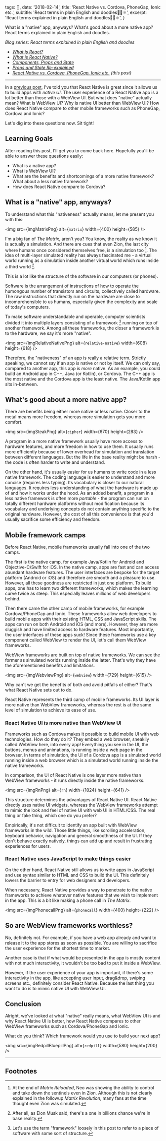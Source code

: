 
  tags: [],
  date: '2018-02-14',
  title: 'React Native vs. Cordova, PhoneGap, Ionic etc.',
  subtitle: 'React terms in plain English and doodles🌴🎄⚛',
  excerpt: 'React terms explained in plain English and doodles🌴🎄⚛',
}

<!--excerpt-->

What is a "native" app, anyways? What's good about a more native app? React terms explained in plain English and doodles.

<!--/excerpt-->

_Blog series: React terms explained in plain English and doodles_

- _[What is React?](/posts/what-is-react/)_
- _[What is React Native?](/posts/what-is-react-native)_
- _[Components, Props and State](/posts/components-props-and-state)_
- _[Props and State Re-explained](/posts/props-state-reexplained)_
- _[React Native vs. Cordova, PhoneGap, Ionic etc.](/posts/react-native-vs-cordova) (this post)_

---

In a [previous post](/posts/what-is-react-native), I've told you that React Native is great since it allows us to build apps with _native UI_. The user experience of a React Native app is a lot better than those with a WebView UI. But what does "native" actually mean? What is WebView UI? Why is native UI better than WebView UI? How does React Native compare to other mobile frameworks such as PhoneGap, Cordova and Ionic?

Let's dig into these questions now. Sit tight!

## Learning Goals

After reading this post, I'll get you to come back here. Hopefully you'll be able to answer these questions easily:

- What is a native app?
- What is WebView UI?
- What are the benefits and shortcomings of a more native framework? What about a less native framework?
- How does React Native compare to Cordova?

## What is a "native" app, anyways?

To understand what this "nativeness" actually means, let me present you with this:

<img src={imgMatrixPng} alt={`matrix`} width={400} height={585} />

I'm a big fan of _The Matrix_, aren't you? You know, the reality as we know it is actually a simulation. And there are cues that even Zion, the last city where humans once considered themselves free, is a simulation too [^1]. The idea of multi-layer simulated reality has always fascinated me - a virtual world running as a simulation inside another virtual world which runs inside a third world [^2].

This is a lot like the structure of the software in our computers (or phones).

Software is the arrangement of instructions of how to operate the humongous number of transistors and circuits, collectively called hardware. The raw instructions that directly run on the hardware are close to incomprehensible to us humans, especially given the complexity and scale of today's computers.

To make software understandable and operable, computer scientists divided it into multiple layers consisting of a framework [^3] running on top of another framework. Among all these frameworks, the closer a framework is to the hardware, we say it's more "native".

<img
  src={imgRelativeNativePng}
  alt={`relative-native`}
  width={608}
  height={618}
/>

Therefore, the "nativeness" of an app is really a relative term. Strictly speaking, we cannot say if an app is native or not by itself. We can only say, compared to another app, this app is _more_ native. As an example, you could build an Android app in C++, Java (or Kotlin), or Cordova. The C++ app is the most native and the Cordova app is the least native. The Java/Kotlin app sits in-between.

## What's good about a more native app?

There are benefits being either more native or less native. Closer to the metal means more freedom, whereas more simulation gets you more comfort.

<img src={imgSteakPng} alt={`cipher`} width={670} height={283} />

A program in a more native framework usually have more access to hardware features, and more freedom in how to use them. It usually runs more efficiently because of lower overhead for simulation and translation between different languages. But the life in the base reality might be harsh - the code is often harder to write and understand.

On the other hand, it's usually easier for us humans to write code in a less native framework. The coding language is easier to understand and more concise (requires less typing). Its vocabulary is closer to our natural languages. It requires less understanding of what the hardware is made up of and how it works under the hood. As an added benefit, a program in a less native framework is often more _portable_ - the program can run on totally different hardware platforms without modification because its vocabulary and underlying concepts do not contain anything specific to the original hardware. However, the cost of all this convenience is that you'd usually sacrifice some efficiency and freedom.

## Mobile framework camps

Before React Native, mobile frameworks usually fall into one of the two camps.

The first is the native camp, for example Java/Kotlin for Android and Objective-C/Swift for iOS. In the native camp, apps are fast and can access abundant hardware features. The user interfaces are bespoke for the target platform (Android or iOS) and therefore are smooth and a pleasure to use. However, all these goodness are restricted in just one platform. To build apps, one has to learn two different frameworks, which makes the learning curve twice as steep. This especially leaves millions of web developers behind.

Then there came the other camp of mobile frameworks, for example Cordova/PhoneGap and Ionic. These frameworks allow web developers to build mobile apps with their existing HTML, CSS and JavaScript skills. The apps can run on both Android and iOS (and more). However, they are more sluggish and have limited access to hardware features. Most importantly, the user interfaces of these apps suck! Since these frameworks use a key component called WebView to render the UI, let's call them WebView frameworks.

WebView frameworks are built on top of native frameworks. We can see the former as simulated worlds running inside the latter. That's why they have the aforementioned benefits and limitations.

<img src={imgWebviewPng} alt={`webview`} width={729} height={615} />

Why can't we get the benefits of both and avoid pitfalls of either? That's what React Native sets out to do.

React Native represents the third camp of mobile frameworks. Its UI layer is more native than WebView frameworks, whereas the rest is at the same level of simulation to achieve its ease of use.

### React Native UI is more native than WebView UI

Frameworks such as Cordova makes it possible to build mobile UI with web technologies. How do they do it? They embed a web browser, sneakily called WebView here, into every app! Everything you see in the UI, the buttons, menus and animations, is running inside a web page in the browser. In terms of simulation, the UI of a Cordova app is a simulated world running inside a web browser which is a simulated world running inside the native frameworks.

In comparison, the UI of React Native is one layer more native than WebView frameworks - it runs directly inside the native frameworks.

<img src={imgRnPng} alt={`rn`} width={1024} height={641} />

This structure determines the advantages of React Native UI. React Native directly uses native UI widgets, whereas the WebView frameworks attempt to mimic the look and feel of native UI with web UI in HTML/CSS. The real thing or fake thing, which one do you prefer?

Empirically, it's not difficult to identify an app built with WebView frameworks in the wild. Those little things, like scrolling acceleration, keyboard behavior, navigation and general smoothness of the UI. If they don't behave exactly natively, things can add up and result in frustrating experiences for users.

### React Native uses JavaScript to make things easier

On the other hand, React Native still allows us to write apps in JavaScript and use syntax similar to HTML and CSS to build the UI. This definitely lowers the barrier to entry for web designers and developers.

When necessary, React Native provides a way to penetrate to the native frameworks to achieve whatever native features that we wish to implement in the app. This is a bit like making a phone call in _The Matrix_.

<img src={imgPhonecallPng} alt={`phonecall`} width={400} height={222} />

## So are WebView frameworks worthless?

No, definitely not. For example, if you have a web app already and want to release it to the app stores as soon as possible. You are willing to sacrifice the user experience for the shortest time to market.

Another case is that if what would be presented in the app is mostly content with not much interactivity, it wouldn't be too bad to put it inside a WebView.

However, if the user experience of your app is important, if there's some interactivity in the app, like accepting user input, drag&drop, swiping screens etc., definitely consider React Native. Because the last thing you want to do is to mimic native UI with WebView UI.

## Conclusion

Alright, we've looked at what "native" really means, what WebView UI is and why React Native UI is better, how React Native compares to other WebView frameworks such as Cordova/PhoneGap and Ionic.

What do you think? Which framework would you use to build your next app?

<img src={imgRedpillBluepillPng} alt={`redpill`} width={580} height={200} />

---

## Footnotes

[^1]: At the end of _Matrix Reloaded_, Neo was showing the ability to control and take down the sentinels even in Zion. Although this is not clearly explained in the followup _Matrix Revolution_, many fans at the time thought even Zion was simulated.
[^2]: After all, as Elon Musk said, there's a one in billions chance we're in base reality.
[^3]: Let's use the term "framework" loosely in this post to refer to a piece of software with some sort of structure.
